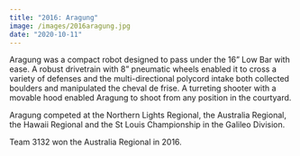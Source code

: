 ```yaml
---
title: "2016: Aragung"
image: /images/2016aragung.jpg
date: "2020-10-11"
---
```


Aragung was a compact robot designed to pass under the 16” Low Bar with ease. A robust drivetrain with 8” pneumatic wheels enabled it to cross a variety of defenses and the multi-directional polycord intake both collected boulders and manipulated the cheval de frise. A turreting shooter with a movable hood enabled Aragung to shoot from any position in the courtyard.

Aragung competed at the Northern Lights Regional, the Australia Regional, the Hawaii Regional and the St Louis Championship in the Galileo Division.

Team 3132 won the Australia Regional in 2016.
